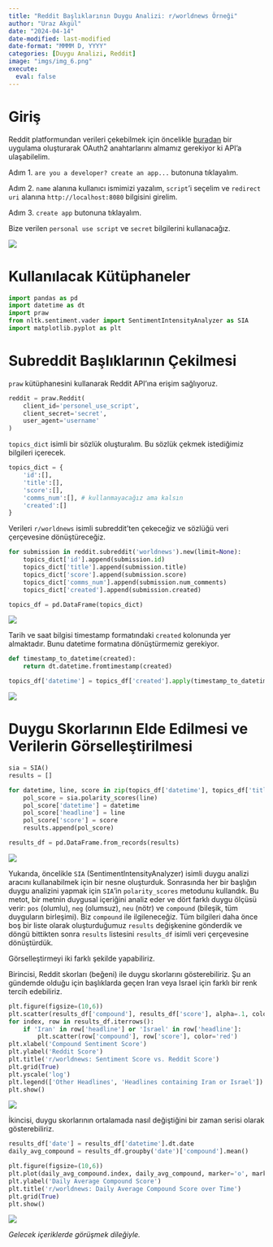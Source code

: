 ```yaml
---
title: "Reddit Başlıklarının Duygu Analizi: r/worldnews Örneği"
author: "Uraz Akgül"
date: "2024-04-14"
date-modified: last-modified
date-format: "MMMM D, YYYY"
categories: [Duygu Analizi, Reddit]
image: "imgs/img_6.png"
execute:
  eval: false
---
```


# Giriş

Reddit platformundan verileri çekebilmek için öncelikle [buradan](https://www.reddit.com/prefs/apps){.external target="_blank"} bir uygulama oluşturarak OAuth2 anahtarlarını almamız gerekiyor ki API'a ulaşabilelim.

Adım 1. `are you a developer? create an app...` butonuna tıklayalım.

Adım 2. `name` alanına kullanıcı ismimizi yazalım, `script`'i seçelim ve `redirect uri` alanına `http://localhost:8080` bilgisini girelim.

Adım 3. `create app` butonuna tıklayalım.

Bize verilen `personal use script` ve `secret` bilgilerini kullanacağız.

![](imgs/img_1.PNG)

# Kullanılacak Kütüphaneler

```python

import pandas as pd
import datetime as dt
import praw
from nltk.sentiment.vader import SentimentIntensityAnalyzer as SIA
import matplotlib.pyplot as plt

```

# Subreddit Başlıklarının Çekilmesi

`praw` kütüphanesini kullanarak Reddit API'ına erişim sağlıyoruz.

```python

reddit = praw.Reddit(
    client_id='personel_use_script',
    client_secret='secret',
    user_agent='username'
)

```

`topics_dict` isimli bir sözlük oluşturalım. Bu sözlük çekmek istediğimiz bilgileri içerecek.

```python

topics_dict = {
    'id':[],
    'title':[],
    'score':[],
    'comms_num':[], # kullanmayacağız ama kalsın
    'created':[]
}

```

Verileri `r/worldnews` isimli subreddit'ten çekeceğiz ve sözlüğü veri çerçevesine dönüştüreceğiz.

```python

for submission in reddit.subreddit('worldnews').new(limit=None):
    topics_dict['id'].append(submission.id)
    topics_dict['title'].append(submission.title)
    topics_dict['score'].append(submission.score)
    topics_dict['comms_num'].append(submission.num_comments)
    topics_dict['created'].append(submission.created)

topics_df = pd.DataFrame(topics_dict)

```

![](imgs/img_2.PNG)

Tarih ve saat bilgisi timestamp formatındaki `created` kolonunda yer almaktadır. Bunu datetime formatına dönüştürmemiz gerekiyor.

```python

def timestamp_to_datetime(created):
    return dt.datetime.fromtimestamp(created)

topics_df['datetime'] = topics_df['created'].apply(timestamp_to_datetime)

```

![](imgs/img_3.PNG)

# Duygu Skorlarının Elde Edilmesi ve Verilerin Görselleştirilmesi

```python

sia = SIA()
results = []

for datetime, line, score in zip(topics_df['datetime'], topics_df['title'], topics_df['score']):
    pol_score = sia.polarity_scores(line)
    pol_score['datetime'] = datetime
    pol_score['headline'] = line
    pol_score['score'] = score
    results.append(pol_score)

results_df = pd.DataFrame.from_records(results)

```

![](imgs/img_4.PNG)

Yukarıda, öncelikle `SIA` (SentimentIntensityAnalyzer) isimli duygu analizi aracını kullanabilmek için bir nesne oluşturduk. Sonrasında her bir başlığın duygu analizini yapmak için `SIA`'in `polarity_scores` metodunu kullandık. Bu metot, bir metnin duygusal içeriğini analiz eder ve dört farklı duygu ölçüsü verir: `pos` (olumlu), `neg` (olumsuz), `neu` (nötr) ve `compound` (bileşik, tüm duyguların birleşimi). Biz `compound` ile ilgileneceğiz. Tüm bilgileri daha önce boş bir liste olarak oluşturduğumuz `results` değişkenine gönderdik ve döngü bittikten sonra `results` listesini `results_df` isimli veri çerçevesine dönüştürdük.

Görselleştirmeyi iki farklı şekilde yapabiliriz.

Birincisi, Reddit skorları (beğeni) ile duygu skorlarını gösterebiliriz. Şu an gündemde olduğu için başlıklarda geçen Iran veya Israel için farklı bir renk tercih edebiliriz.

```python

plt.figure(figsize=(10,6))
plt.scatter(results_df['compound'], results_df['score'], alpha=.1, color='gray', label='Other Headlines')
for index, row in results_df.iterrows():
    if 'Iran' in row['headline'] or 'Israel' in row['headline']:
        plt.scatter(row['compound'], row['score'], color='red')
plt.xlabel('Compound Sentiment Score')
plt.ylabel('Reddit Score')
plt.title('r/worldnews: Sentiment Score vs. Reddit Score')
plt.grid(True)
plt.yscale('log')
plt.legend(['Other Headlines', 'Headlines containing Iran or Israel'])
plt.show()

```

![](imgs/img_5.png)

İkincisi, duygu skorlarının ortalamada nasıl değiştiğini bir zaman serisi olarak gösterebiliriz.

```python

results_df['date'] = results_df['datetime'].dt.date
daily_avg_compound = results_df.groupby('date')['compound'].mean()

plt.figure(figsize=(10,6))
plt.plot(daily_avg_compound.index, daily_avg_compound, marker='o', markersize=8, color='r')
plt.ylabel('Daily Average Compound Score')
plt.title('r/worldnews: Daily Average Compound Score over Time')
plt.grid(True)
plt.show()

```

![](imgs/img_6.png)

*Gelecek içeriklerde görüşmek dileğiyle.*